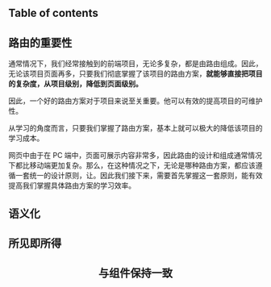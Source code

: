 



## Table of contents


## 路由的重要性

通常情况下，我们经常接触到的前端项目，无论多复杂，都是由路由组成。因此，无论该项目页面再多，只要我们彻底掌握了该项目的路由方案，**就能够直接把项目的复杂度，从项目级别，降低到页面级别。**

因此，一个好的路由方案对于项目来说至关重要。他可以有效的提高项目的可维护性。

从学习的角度而言，只要我们掌握了路由方案，基本上就可以极大的降低该项目的学习成本。

网页中由于在 PC 端中，页面可展示内容非常多，因此路由的设计和组成通常情况下都比移动端更加复杂。那么，在这种情况之下，无论是哪种路由方案，都应该遵循一套统一的设计原则，让。因此我们接下来，需要首先掌握这一套原则，能有效提高我们掌握具体路由方案的学习效率。

## 语义化



## 所见即所得

<Preview><Header /></Preview>

## 与组件保持一致

